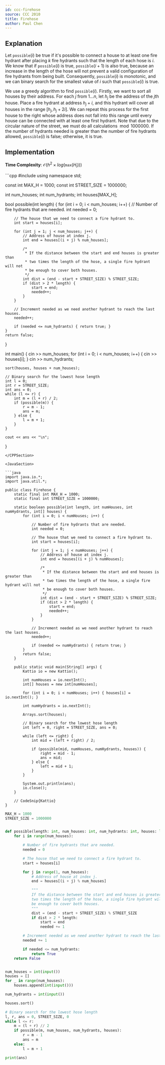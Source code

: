 ```yaml
---
id: ccc-firehose
source: CCC 2010
title: Firehose
author: Paul Chen
---
```


## Explanation

Let $\texttt{possible}(i)$ be true if it's possible to connect a house to at least one fire hydrant after placing $k$ fire hydrants such that the length of each hose is $i$. We know that if $\texttt{possible}(i)$ is true, $\texttt{possible}(i + 1)$ is also true, because an increase in the length of the hose will not prevent a valid configuration of fire hydrants from being built. Consequently, $\texttt{possible}(i)$ is monotonic, and we can binary search for the smallest value of $i$ such that $\texttt{possible}(i)$ is true.

We use a greedy algorithm to find $\texttt{possible}(i)$. Firstly, we want to sort all houses by their address. For each $j$ from $1...n$, let $h_j$ be the address of the $j$th house. Place a fire hydrant at address $h_j + i$, and this hydrant will cover all houses in the range $[h_j, h_j + 2i]$. We can repeat this process for the first house to the right whose address does not fall into this range until every house can be connected with at least one first hydrant. Note that due to the circular nature of the street, we must do all calculations$\mod 1000000$. If the number of hydrants needed is greater than the number of fire hydrants allowed, $\texttt{possible}(i)$ is false; otherwise, it is true.

## Implementation

**Time Complexity**: $\mathcal O(h^2\times log(\texttt{max}(H_i)))$

<LanguageSection>

<CPPSection>
```cpp
#include <bits/stdc++.h>
using namespace std;

const int MAX_H = 1000;
const int STREET_SIZE = 1000000;

int num_houses;
int num_hydrants;
int houses[MAX_H];

bool possible(int length) {
	for (int i = 0; i < num_houses; i++) {
		// Number of fire hydrants that are needed.
		int needed = 0;

		// The house that we need to connect a fire hydrant to.
		int start = houses[i];

		for (int j = 1; j < num_houses; j++) {
			// Address of house at index j.
			int end = houses[(i + j) % num_houses];

			/*
			 * If the distance between the start and end houses is greater than
			 * two times the length of the hose, a single fire hydrant will not
			 * be enough to cover both houses.
			 */
			int dist = (end - start + STREET_SIZE) % STREET_SIZE;
			if (dist > 2 * length) {
				start = end;
				needed++;
			}
		}

		// Increment needed as we need another hydrant to reach the last houses.
		needed++;

		if (needed <= num_hydrants) { return true; }
	}
	return false;
}

int main() {
	cin >> num_houses;
	for (int i = 0; i < num_houses; i++) { cin >> houses[i]; }
	cin >> num_hydrants;

	sort(houses, houses + num_houses);

	// Binary search for the lowest hose length
	int l = 0;
	int r = STREET_SIZE;
	int ans = 0;
	while (l <= r) {
		int m = (l + r) / 2;
		if (possible(m)) {
			r = m - 1;
			ans = m;
		} else {
			l = m + 1;
		}
	}

	cout << ans << "\n";
}
```
</CPPSection>

<JavaSection>

```java
import java.io.*;
import java.util.*;

public class Firehose {
	static final int MAX_H = 1000;
	static final int STREET_SIZE = 1000000;

	static boolean possible(int length, int numHouses, int numHydrants, int[] houses) {
		for (int i = 0; i < numHouses; i++) {

			// Number of fire hydrants that are needed.
			int needed = 0;

			// The house that we need to connect a fire hydrant to.
			int start = houses[i];

			for (int j = 1; j < numHouses; j++) {
				// Address of house at index j.
				int end = houses[(i + j) % numHouses];

				/*
				 * If the distance between the start and end houses is greater than
				 * two times the length of the hose, a single fire hydrant will not
				 * be enough to cover both houses.
				 */
				int dist = (end - start + STREET_SIZE) % STREET_SIZE;
				if (dist > 2 * length) {
					start = end;
					needed++;
				}
			}

			// Increment needed as we need another hydrant to reach the last houses.
			needed++;

			if (needed <= numHydrants) { return true; }
		}
		return false;
	}

	public static void main(String[] args) {
		Kattio io = new Kattio();

		int numHouses = io.nextInt();
		int[] houses = new int[numHouses];

		for (int i = 0; i < numHouses; i++) { houses[i] = io.nextInt(); }

		int numHydrants = io.nextInt();

		Arrays.sort(houses);

		// Binary search for the lowest hose length
		int left = 0, right = STREET_SIZE, ans = 0;

		while (left <= right) {
			int mid = (left + right) / 2;

			if (possible(mid, numHouses, numHydrants, houses)) {
				right = mid - 1;
				ans = mid;
			} else {
				left = mid + 1;
			}
		}

		System.out.println(ans);
		io.close();
	}

	// CodeSnip{Kattio}
}
```

</JavaSection>

<PySection>

```py
MAX_H = 1000
STREET_SIZE = 1000000


def possible(length: int, num_houses: int, num_hydrants: int, houses: list) -> bool:
	for i in range(num_houses):

		# Number of fire hydrants that are needed.
		needed = 0

		# The house that we need to connect a fire hydrant to.
		start = houses[i]

		for j in range(1, num_houses):
			# Address of house at index j.
			end = houses[(i + j) % num_houses]

			"""
            If the distance between the start and end houses is greater than
            two times the length of the hose, a single fire hydrant will not
            be enough to cover both houses.
            """
			dist = (end - start + STREET_SIZE) % STREET_SIZE
			if dist > 2 * length:
				start = end
				needed += 1

		# Increment needed as we need another hydrant to reach the last houses.
		needed += 1

		if needed <= num_hydrants:
			return True
	return False


num_houses = int(input())
houses = []
for _ in range(num_houses):
	houses.append(int(input()))

num_hydrants = int(input())

houses.sort()

# Binary search for the lowest hose length
l, r, ans = 0, STREET_SIZE, 0
while l <= r:
	m = (l + r) // 2
	if possible(m, num_houses, num_hydrants, houses):
		r = m - 1
		ans = m
	else:
		l = m + 1

print(ans)
```

</PySection>

</LanguageSection>
